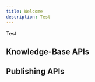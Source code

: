 ```yaml
---
title: Welcome
description: Test
---
```



Test

## Knowledge-Base APIs

<div className='row'>
  <Card
    title='Test 1'
    link='test/test'
    description='Test #1'
    icon='&#xe907;'
  />
  <Card
    title='Test 2'
    link='test-2/test'
    description='Test #2'
    icon='&#xe906;'
  />
  <Card
    title='Test 2'
    link='test-2/test'
    description='Test #2'
    icon='&#xe906;'
  />
  <Card
    title='Test 2'
    link='test-2/test'
    description='Test #2'
    icon='&#xe906;'
  />
  <Card
    title='Test 2'
    link='test-2/test'
    description='Test #2'
    icon='&#xe906;'
  />
</div>

## Publishing APIs

<div className='row'>
  <Card
    title='Product'
    link='test/test'
    description='Test #1'
    icon='&#xe907;'
  />
  <Card
    title='Release'
    link='/image/welcome'
    description='Test #2'
    icon='&#xe906;'
  />
  <Card
    title='Payment'
    link='test-2/test'
    description='Test #2'
    icon='&#xe900;'
  />
</div>
